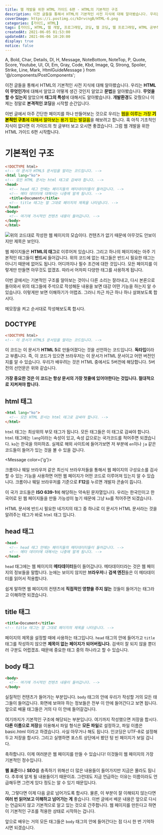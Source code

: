 ```yaml
---
title: 웹 개발을 위한 HTML 가이드 6편 - HTML의 기본적인 구조
description: 이전 글들을 통해서 HTML의 기본적인 사전 지식에 대해 알아봤습니다. 우리는 HTML이 무엇인가에 대해서 알았고 어떻게 생긴 것인지 알았고 문법을 알아봤습니다. 무엇을 할 수 있는지 알았으며 태그의 특성에 대해서도 알아봤습니다. 개발환경도 갖췄으니 이제는 정말로 본격적인 코딩을 시작할 순간입니다. 이번 글에서 아주 간단한 페이지를 하나 만들어보는 것으로 우리는 웹을 이루는 가장 기본적인 구조에 대해서 알아보는 용기 있는 발걸음을 해보려고 합니다. 혹 아직 기초적인 지식이 없다면 이 가이드의 첫 글부터 보고 오시면 좋겠습니다. 그럼 웹 개발을 위한 HTML 가이드 6편 시작합니다.
coverImage: https://i.postimg.cc/kDrvcngB/HTML-6.png
categories: [가이드, HTML]
tags: [가이드, HTML, 웹 개발, 프로그래밍, 코딩, 웹 코딩, 웹 프로그래밍, HTML 공부하기, HTML 초보, HTML의 기본구조]
createdAt: 2021-06-05 01:53:00
updatedAt: 2021-06-06 10:20:00
display: true
notice: false
---
```


  A, Bold, Char, Details, Dl, H, Message, NoteBottom, NoteTop, P,
  Quote, Score, Youtube, Ul, Ol, Em, Gray, Code, Kbd, Image,
  Q, Strong, Spoiler, Strike, Line, Mark, HtmlGuideMessage
} from '@/components/PostComponents';

<HtmlGuideMessage />

이전 글들을 통해서 HTML의 기본적인 사전 지식에 대해 알아봤습니다. 우리는 **HTML이 무엇인가**에 대해서 알았고 어떻게 생긴 것인지 알았고 **문법**을 알아봤습니다. **무엇을 할 수 있는지** 알았으며 **태그의 특성**에 대해서도 알아봤습니다. **개발환경**도 갖췄으니 이제는 정말로 **본격적인 코딩**을 시작할 순간입니다.

<P>이번 글에서 아주 간단한 페이지를 하나 만들어보는 것으로 우리는 <Mark>웹을 이루는 가장 <Strong>기본적인 구조</Strong>에 대해서 알아보는 용기 있는 발걸음</Mark>을 해보려고 합니다. 혹 아직 기초적인 지식이 없다면 이 가이드의 첫 글부터 보고 오시면 좋겠습니다. 그럼 웹 개발을 위한 HTML 가이드 6편 시작합니다.</P>

# 기본적인 구조
```html
<!DOCTYPE html>
<!-- 이 문서가 HTML5 문서임을 알리는 코드입니다. -->
<html lang="ko">
<!-- 모든 HTML 문서는 html 태그로 감싸야 합니다. -->
<head>
  <!-- head 태그 안에는 페이지들의 메타데이터들이 들어갑니다. -->
  <!-- 메타 데이터에 대해서는 나중에 알게 됩니다. -->
  <title>Document</title>
  <!-- title 태그는 말 그대로 페이지의 제목을 나타냅니다. -->
</head>
<body>
  <!-- 여기에 가시적인 컨텐츠 내용이 들어갑니다. -->
</body>
</html>
```

![위의 코드대로 작성한 웹 페이지의 모습이다. 컨텐츠가 없기 때문에 아무것도 안보이지만 제목은 보인다.](https://i.postimg.cc/66r8g1DR/2021-0606-008.png)

웹 페이지들은 **HTML의 태그**로 이루어져 있습니다. 그리고 하나의 페이지에는 아주 기본적인 태그들이 **반드시** 들어갑니다. 위의 코드에 없는 태그들은 반드시 필요한 태그는 아니기 때문에 없어도 됩니다. 어디까지나 필수 조건에 대한 것입니다. 모든 페이지를 이렇게만 만들면 아무것도 없겠죠. 따라서 어차피 다양한 태그를 사용하게 됩니다.

이번 글에서는 기본적인 구조를 알아보는 것이니 다른 소리는 잘라내고, 다시 본론으로 돌아와서 위의 태그들에 주석으로 작성해둔 내용을 보면 대강 어떤 기능을 하는지 알 수 있습니다. 이렇게만 보면 이해하기가 어렵죠. 그러니 차근 차근 하나 하나 살펴보도록 합시다.

메모장을 켜고 순서대로 작성해보도록 합시다.

## DOCTYPE
```html
<!DOCTYPE html>
<!-- 이 문서가 HTML5 문서임을 알리는 코드입니다. -->
```

이 코드는 이 문서가 **HTML 5**로 만들어졌다는 것을 선언하는 코드입니다. **독타입**이라고 부릅니다. 즉, 이 코드가 있으면 브라우저는 이 문서가 HTML 문서이고 어떤 버전인지를 알 수 있습니다. 우리가 배우려는 것은 HTML 중에서도 5버전에 해당합니다. 5버전의 선언문은 위와 같습니다.

**가장 중요한 것은 이 코드는 항상 문서의 가장 첫줄에 있어야한다는 것입니다. 절대적으로 지켜져야 합니다.**

## html 태그
```html
<html lang="ko">
  <!-- 모든 HTML 문서는 html 태그로 감싸야 합니다. -->
</html>
```

`html` 태그는 최상위의 부모 태그가 됩니다. 모든 태그들은 이 태그로 감싸야 합니다. `html` 태그에는 `lang`이라는 속성이 있고, 속성 값으로는 국가코드를 적어주면 되겠습니다. `ko`는 한국을 의미하죠. 실제로 해외 사이트에 들어가보면 저 부분에 `en`이나 `ja` 같은 코드들이 들어가 있는 것을 볼 수 있을 겁니다.

<Message color={'g'}>
  <p>크롬이나 웨일 브라우저 같은 최신식 브라우저들을 통해서 웹 페이지의 구성요소를 검사할 수 있는 기능을 사용하면 어떤 웹 페이지가 어떤 코드로 이루어져 있는지 알 수 있습니다. 크롬이나 웨일 브라우저를 기준으로 <Strong>F12</Strong>를 누르면 개발자 콘솔이 뜹니다.</p>
</Message>

이 국가 코드들은 **ISO 639-1**에 해당하는 약속된 문자열입니다. 우리는 한국인이고 한국어로 된 웹 페이지들을 만들 가능성이 높기 때문에 그냥 `ko`를 적어주면 되겠습니다.

HTML 문서에 반드시 필요한 네가지의 태그 중 하나로 이 문서가 HTML 문서라는 것을 알려주는 태그가 바로 `html` 태그 입니다.

## head 태그
```html
<head>
  <!-- head 태그 안에는 페이지들의 메타데이터들이 들어갑니다. -->
  <!-- 메타 데이터에 대해서는 나중에 알게 됩니다. -->
</head>
```

`head` 태그에는 웹 페이지의 **메타데이터**들이 들어갑니다. 메타데이터라는 것은 웹 페이지의 정보들을 말합니다. 눈에는 보이지 않지만 **브라우저**나 **검색 엔진**들은 이 메타데이터를 읽어서 적용합니다.

쉽게 말하면 웹 페이지의 컨텐츠에 **직접적인 영향을 주지 않는** 것들이 들어가는 태그라고 이해하면 되겠습니다.

## title 태그
```html
<title>Document</title>
<!-- title 태그는 말 그대로 페이지의 제목을 나타냅니다. -->
```

페이지의 제목을 설정할 때에 사용하는 태그입니다. `head` 태그의 안에 들어가고 `title` 태그를 작성하지 않으면 **제목이 없는 페이지가 되어버립니다.** 검색이 잘 되지 않을 뿐더러 구분도 어렵겠죠. 때문에 중요한 태그 중의 하나라고 할 수 있습니다.

## body 태그
```html
<body>
  <!-- 여기에 가시적인 컨텐츠 내용이 들어갑니다. -->
</body>
```

실질적인 컨텐츠가 들어가는 부분입니다. `body` 태그의 안에 우리가 작성할 거의 모든 태그들이 들어갑니다. 화면에 보여야 하는 정보들은 전부 이 안에 들어간다고 보면 됩니다. 앞으로 배울 태그들은 거의 다 이 안에 들어갈겁니다.

<Line />

여기까지가 기본적인 구조에 해당되는 부분입니다. 여기까지 작성했으면 저장을 합시다. **다른 이름으로 저장**을 이용해서 파일 형식은 **모든 파일**로 설정하고, 파일 이름은 <Bold>basic.html</Bold> 이라고 하겠습니다. 사실 아무거나 해도 됩니다. 인코딩은 UTF-8로 설정해두고 저장을 합시다. 그리고 실행하면 포스트 상단에서 봤던 텅 빈 페이지가 보일 겁니다.

축하합니다. 이제 여러분은 웹 페이지를 만들 수 있습니다! 이것들이 웹 페이지의 가장 기본적인 정수입니다.

**웹 표준**이나 **SEO**를 충족하기 위해선 더 많은 내용들이 들어가지만 지금은 몰라도 됩니다. 추후에 알게 될 내용들이기 때문이죠. 그런데도 지금 언급하는 이유는 이름이라도 언급해두면 그런게 있다 정도는 알 수 있기 때문입니다.

자, 그렇다면 이제 다음 글로 넘어가도록 합시다. 물론, 이 부분이 잘 이해되지 않는다면 **여러 번 읽어보고 이해하고 넘어가는 게** 좋습니다. 이번 글에서 배운 내용은 앞으로 다시는 언급되지 않고 기본적으로 알고 있는 것으로 간주합니다. 웹 페이지를 만든다고 하면 이 기본적인 구조를 적용한 상태로 시작하는 겁니다.

앞으로 배우는 거의 모든 태그들은 `body` 태그의 안에 들어간다는 점 다시 한 번 기억하시면 되겠습니다.